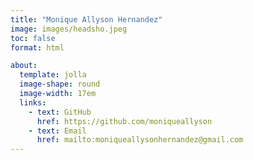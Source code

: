 ```yaml
---
title: "Monique Allyson Hernandez"
image: images/headsho.jpeg
toc: false
format: html

about:
  template: jolla
  image-shape: round
  image-width: 17em
  links:
    - text: GitHub
      href: https://github.com/moniqueallyson
    - text: Email
      href: mailto:moniqueallysonhernandez@gmail.com
---
```


